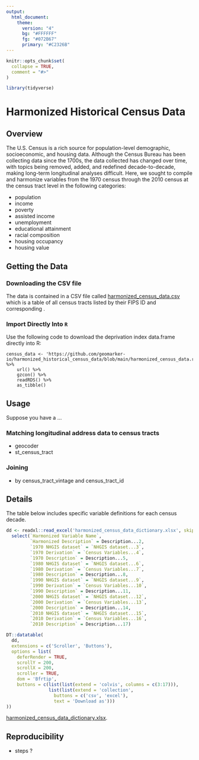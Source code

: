 ```yaml
---
output:
  html_document:
    theme:
      version: "4"
      bg: "#FFFFFF"
      fg: "#072B67"
      primary: "#C2326B"
---
```


```r
knitr::opts_chunk$set(
  collapse = TRUE,
  comment = "#>"
)

library(tidyverse)
```

# Harmonized Historical Census Data

<!-- badges: start -->
<!-- badges: end -->

## Overview

The U.S. Census is a rich source for population-level demographic, socioeconomic, and housing data. Although the Census Bureau has been collecting data since the 1700s, the data collected has changed over time, with topics being removed, added, and redefined decade-to-decade, making long-term longitudinal analyses difficult. Here, we sought to compile and harmonize variables from the 1970 census through the 2010 census at the census tract level in the following categories:

- population
- income
- poverty
- assisted income
- unemployment
- educational attainment
- racial composition
- housing occupancy
- housing value

## Getting the Data

### Downloading the CSV file

The data is contained in a CSV file called [harmonized_census_data.csv](https://github.com/geomarker-io/harmonized_historical_census_data/blob/main/harmonized_census_data.csv) which is a table of all census tracts listed by their FIPS ID and corresponding  .

### Import Directly Into `R`

Use the following code to download the deprivation index data.frame directly into R:

```
census_data <- 'https://github.com/geomarker-io/harmonized_historical_census_data/blob/main/harmonized_census_data.rds' %>% 
    url() %>% 
    gzcon() %>% 
    readRDS() %>% 
    as_tibble()
```

## Usage

Suppose you have a ...

### Matching longitudinal address data to census tracts

- geocoder
- st_census_tract

### Joining 

- by census_tract_vintage and census_tract_id


## Details

The table below includes specific variable definitions for each census decade.

```r
dd <- readxl::read_excel('harmonized_census_data_dictionary.xlsx', skip = 1) %>% 
  select(`Harmonized Variable Name`, 
         `Harmonized Description` = Description...2,
         `1970 NHGIS dataset` = `NHGIS dataset...3`,
         `1970 Derivation` = `Census Variables...4`,
         `1970 Description` = Description...5,
         `1980 NHGIS dataset` = `NHGIS dataset...6`,
         `1980 Derivation` = `Census Variables...7`,
         `1980 Description` = Description...8, 
         `1990 NHGIS dataset` = `NHGIS dataset...9`,
         `1990 Derivation` = `Census Variables...10`,
         `1990 Description` = Description...11,
         `2000 NHGIS dataset` = `NHGIS dataset...12`,
         `2000 Derivation` = `Census Variables...13`,
         `2000 Description` = Description...14,
         `2010 NHGIS dataset` = `NHGIS dataset...15`,
         `2010 Derivation` = `Census Variables...16`,
         `2010 Description` = Description...17)

DT::datatable(
  dd, 
  extensions = c('Scroller', 'Buttons'),
  options = list(
    deferRender = TRUE,
    scrollY = 200,
    scrollX = 200,
    scroller = TRUE,
    dom = 'Bfrtip',
    buttons = c(list(list(extend = 'colvis', columns = c(3:17))), 
                list(list(extend = 'collection',
                  buttons = c('csv', 'excel'),
                  text = 'Download as')))
))
```

[harmonized_census_data_dictionary.xlsx](https://github.com/geomarker-io/harmonized_historical_census_data/blob/main/harmonized_census_data_dictionary.xlsx).

## Reproducibility

- steps ?


